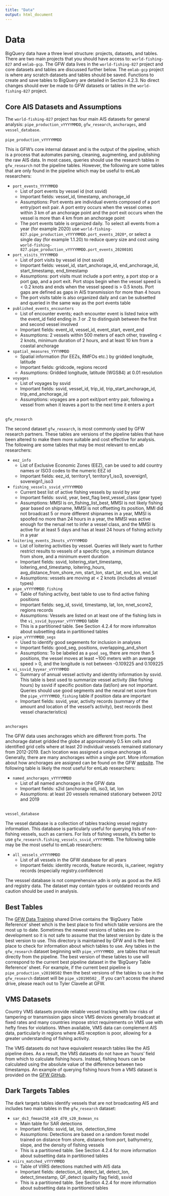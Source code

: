 ```yaml
---
title: "Data"
output: html_document
---
```


# Data 

BigQuery data have a three level structure: projects, datasets, and tables. There are two main projects that you should have access to: `world-fishing-827` and `emlab-gcp`. The GFW data lives in the `world-fishing-827` project and core datasets and tables are discussed further below. The `emlab-gcp` project is where any scratch datasets and tables should be saved. Functions to create and save tables to BigQuery are detailed in Section 4.2.3. No direct changes should ever be made to GFW datasets or tables in the `world-fishing-827` project.  

## Core AIS Datasets and Assumptions

The `world-fishing-827` project has four main AIS datasets for general analysis:  `pipe_production_vYYYYMMDD`, `gfw_research`, `anchorages`, and `vessel_database`. 
<br>  
`pipe_production_vYYYYMMDD`  

This is GFW’s core internal dataset and is the output of the pipeline, which is a process that automates parsing, cleaning, augmenting, and publishing the raw AIS data. In most cases, queries should use the research tables in `gfw_research` not the pipeline tables. However, the following are some tables that are only found in the pipeline which may be useful to emLab researchers:  

 * `port_events_YYYYMMDD`  
    + List of port events by vessel id (not ssvid)  
    + Important fields: vessel_id, timestamp, anchorage_id  
    + Assumptions: Port events are individual events composed of a port entry/port exit pair. A port entry occurs when the vessel comes within 3 km of an anchorage point and the port exit occurs when the vessel is more than 4 km from an anchorage point  
    + The port events table is organized daily. To select all events from a year (for example 2020) use `world-fishing-827.pipe_production_vYYYYMMDD.port_events_2020*`, or select a single day (for example 1.1.20) to reduce query size and cost using `world-fishing-827.pipe_production_vYYYYMMDD.port_events_20200101`  
    
 * `port_visits_YYYYMMDD`  
    + List of port visits by vessel id (not ssvid)  
    + Important fields: vessel_id, start_anchorage_id, end_anchorage_id, start_timestamp, end_timestamp   
    + Assumptions: port visits must include a port entry, a port stop or a port gap, and  a port exit. Port stops begin when the vessel speed is < 0.2 knots and ends when the vessel speed is > 0.5 knots. Port gaps are defined as gaps in AIS transmission for more than 4 hours   
    + The port visits table is also organized daily and can be subsetted and queried in the same way as the port events table  
    
 * `published_events_encounters`  
    + List of encounter events; each encounter event is listed twice with the event_id field ending in .1 or .2 to distinguish between the first and second vessel involved  
    + Important fields: event_id, vessel_id, event_start, event_end  
    + Assumptions: 2 vessels within 500 meters of each other, traveling < 2 knots, minimum duration of 2 hours, and at least 10 km from a coastal anchorage  
    
 * `spatial_measures_YYYYMMDD`  
    + Spatial information (for EEZs, RMFOs etc.) by gridded longitude, latitude   
    + Important fields: gridcode, regions record  
    + Assumptions: Gridded longitude, latitude (WGS84) at 0.01 resolution  
    
 * `voyages`  
    + List of voyages by ssvid  
    + Important fields: ssvid, vessel_id, trip_id, trip_start_anchorage_id, trip_end_anchorage_id  
    + Assumptions: voyages are a port exit/port entry pair, following a vessel from when it leaves a port to the next time it enters a port    
<br>    

`gfw_research`  

The second dataset `gfw_research`, is most commonly used by GFW research partners. These tables are versions of the pipeline tables that have been altered to make them more suitable and cost effective for analysis. The following are some tables that may be most relevant to emLab researchers: 

 * `eez_info`  
    + List of Exclusive Economic Zones (EEZ), can be used to add country names or ISO3 codes to the numeric EEZ id   
    + Important fields: eez_id, territory1, territory1_iso3, sovereign1, sovereign1_iso3    

 * `fishing_vessels_ssvid_vYYYYMMDD`   
    + Current best list of active fishing vessels by ssvid by year   
    + Important fields: ssvid, year, best_flag best_vessel_class (gear type)   
    + Assumptions: MMSI is on_fishing_list_best, MMSI is not likely fishing gear based on shipname, MMSI is not offsetting its position, MMI did not broadcast 5 or more different shipnames in a year, MMSI is spoofed no more than 24 hours in a year, the MMSI was active enough for the nerual net to infer a vessel class, and the MMSI is active for at least 5 days and has at least 24 hours of fishing activity in a year   
    
 * `loitering_events_2knots_vYYYYMMDD`   
    + List of loitering activities by vessel. Queries will likely want to further restrict results to vessels of a specific type, a minimum distance from shore, and a minimum event duration  
    + Important fields: ssvid, loitering_start_timestamp, loitering_end_timestamp, loitering_hours, avg_distance_from_shore_nm, start_lon, start_lat, end_lon, end_lat  
    + Assumptions: vessels are moving at < 2 knots (includes all vessel types)  
    
 * `pipe_vYYYYMMDD_fishing`   
    + Table of fishing activity, best table to use to find active fishing positions      
    + Important fields: seg_id, ssvid, timestamp, lat, lon, nnet_score2, regions records   
    + Assumptions: Vessels are listed on at least one of the fishing lists in the `vi_ssvid_byyyear_vYYYYMMDD` table  
    + This is a partitioned table. See Section 4.2.4 for more infomraiton about subsetting data in partitioned tables  
    
 * `pipe_vYYYYMMDD_segs`  
    + Used to identify good segements for inclusion in analyses   
    + Important fields: good_seg, positions, overlapping_and_short   
    + Assumptions: To be labeled as a `good_seg`, there are more than 5 positions, the vessel moves at least ~100 meters with an average speed > 0, and the longitude is not between -0.109225 and 0.109225  
    
 * `vi_ssvid_byyear_vYYYYMMDD`  
    + Summary of annual vessel activity and identity information by ssvid. This table is best used to summarize vessel activity (like fishing hours) by ssvid if specific position data (lat/lon) are not important. Queries should use good segments and the neural net score from the `pipe_vYYYYMMDD_fishing` table if position data are important  
    + Important fields: ssvid, year, activity records (summary of the amount and location of the vessel's activity), best records (best vessel characteristics)  
<br>  

`anchorages`  

The GFW data uses anchorages which are different from ports. The anchorage datset gridded the globe at approximately 0.5 km cells and identified grid cells where at least 20 individual vessels remained stationary from 2012-2019. Each location was assigned a unique anchorage id. Generally, there are many anchorages within a single port. More information about how anchorages are assigned can be found on the GFW [website](https://globalfishingwatch.org/datasets-and-code/anchorages/). The following table is likely the most useful for emLab researchers:  

 * `named_anchorages_vYYYYMMDD`  
    + List of all named anchorages in the GFW data   
    + Important fields: s2id (anchorage id), iso3, lat, lon  
    + Assumptions: at least 20 vessels remained stationary between 2012 and 2019  
<br>      

`vessel_database`  

The vessel database is a collection of tables tracking vessel registry information. This database is particularly useful for querying lists of non-fishing vessels, such as carriers. For lists of fishing vessels, it's better to use `gfw_research.fishing_vessels_ssvid_vYYYYMMDD`. The following table may be the most useful to emLab researchers:  

 * `all_vessels_vYYYYMMDD`  
    + List of all vessels in the GFW database for all years   
    + Important fields: identity records, feature records, is_carieer, registry records (especially registry.confidence)  
    
The vesssel database is not comprehensive adn is only as good as the AIS and registry data. The dataset may contain typos or outdated records and caution should be used in analysis.   

## Best Tables

The [GFW Data Training](https://drive.google.com/drive/u/0/folders/0AIfysivHdyTgUk9PVA) shared Drive contains the 'BigQuery Table Reference' sheet whch is the best place to find which table versions are the most up to date. Sometimes the newest versions of tables are in-development so it is not safe to assume that the latest version by date is the best version to use. This directory is maintained by GFW and is the best place to check for information about which tables to use. Any tables in the `gfw_research` dataset beginning with `pipe_vYYYYMMDD_` are tables that result directly from the pipeline. The best version of these tables to use will correspond to the current best pipeline dataset in the 'BigQuery Table Reference' sheet. For example, if the current best pipeline is `pipe_production_v20190502` then the best versions of the tables to use in the `gfw_research` dataset will be `pipe_v20190502_`.  If you can’t access the shared drive, please reach out to Tyler Clavelle at GFW.   

## VMS Datasets

Country VMS datasets provide reliable vessel tracking with low risks of tampering or transmission gaps since VMS devices generally broadcast at fixed rates and many countries impose strict requirements on VMS use with hefty fines for violations. When available, VMS data can complement AIS data, particularly in regions where AIS reception is poor, allowing for a greater understanding of fishing activity.   

The VMS datasets do not have equivalent research tables like the AIS pipeline does. As a result, the VMS datasets do not have an ‘hours’ field from which to calculate fishing hours. Instead, fishing hours can be calculated using the absolute value of the difference between two timestamps. An example of querying fishing hours from a VMS dataset is provided on the [GFW GitHub](https://github.com/GlobalFishingWatch/bigquery-documentation-wf827/tree/master/queries/examples/current). 

## Dark Targets Tables 

The dark targets tables identify vessels that are not broadcasting AIS and includes two main tables in the `gfw_research` dataset:   

 * `sar_ds3_fmean250_e10_d70_s20_8xmean_ns`  
    + Main table for SAR detections  
    + Important fields: ssvid, lat, lon, detection_time  
    + Assumptions: Detections are based on a random forest model trained on distance from shore, distance from port, bathymetry, slope, and the density of fishing vessels  
    + This is a partitioned table. See Section 4.2.4 for more information about subsetting data in partitioned tables  
    
 * `viirs_matched_vYYYYMMDD`  
    + Table of VIIRS detections matched with AIS data  
    + Important fields: detection_id, detect_lat, detect_lon, detect_timestamp, QF_detect (quality flag field), ssvid  
    + This is a partitioned table. See Section 4.2.4 for more information about subsetting data in partitioned tables  